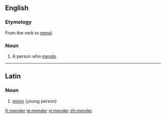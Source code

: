 ==English==

===Etymology===
From the verb to [[mend]].

===Noun===
{{en-noun}}

# A person who [[mend]]s.
----
==Latin==

===Noun===
{{lld-noun|m|mendri}}

# [[minor]] (young person)

[[fr:mender]]
[[te:mender]]
[[vi:mender]]
[[zh:mender]]
